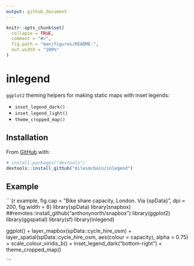 ```yaml
---
output: github_document
---
```


<!-- README.md is generated from README.Rmd. Please edit that file -->

```r
knitr::opts_chunk$set(
  collapse = TRUE,
  comment = "#>",
  fig.path = "man/figures/README-",
  out.width = "100%"
)
```

# inlegend

<!-- badges: start -->
<!-- badges: end -->

`ggplot2` theming helpers for making static maps with inset legends:

* `inset_legend_dark()`
* `inset_legend_light()`
* `theme_cropped_map()`

## Installation

From [GitHub](https://github.com/) with:

``` r
# install.packages("devtools")
devtools::install_github("milesmcbain/inlegend")
```

## Example

```{r example, fig.cap = "Bike share capacity, London. Via {spData}", dpi = 200, fig.width = 8}
library(spData)
library(snapbox) ##remotes::install_github("anthonynorth/snapbox")
library(ggplot2)
library(ggspatial)
library(sf)
library(inlegend)

ggplot() +
  layer_mapbox(spData::cycle_hire_osm) +
  layer_spatial(spData::cycle_hire_osm,
                aes(colour = capacity),
                alpha = 0.75) +
  scale_colour_viridis_b() +
  inset_legend_dark("bottom-right") +
  theme_cropped_map() 

```




